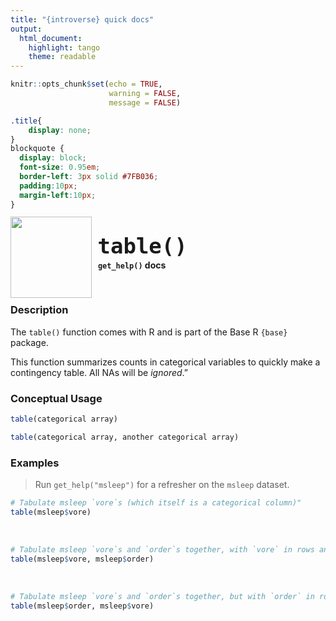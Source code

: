 ```yaml
---
title: "{introverse} quick docs"
output: 
  html_document:
    highlight: tango
    theme: readable
---
```



```r
knitr::opts_chunk$set(echo = TRUE, 
                      warning = FALSE, 
                      message = FALSE)
```

```css
.title{
    display: none;
}
blockquote {
  display: block;
  font-size: 0.95em;
  border-left: 3px solid #7FB036;
  padding:10px;
  margin-left:10px;
}
```

<div>
<br>
 <img src = "logo.png" style = "float:left;height:130px;margin-top:-20px;">
 <span style = "font-weight:bold;font-size:40px;"> 
  &nbsp;<code>table()</code>
 </span>
 <br>
 <b>&nbsp;&nbsp;&nbsp;<code>get_help()</code> docs</b>
</div>
<br>

### Description

The `table()` function comes with R and is part of the Base R `{base}` package.
  
This function summarizes counts in categorical variables to quickly make a contingency table. All NAs will be *ignored*."


### Conceptual Usage 

```r
table(categorical array)

table(categorical array, another categorical array)
```

### Examples

> Run `get_help("msleep")` for a refresher on the `msleep` dataset.


```r
# Tabulate msleep `vore`s (which itself is a categorical column)"
table(msleep$vore)
```

<br>  <!-- Do not delete the <br>, and make sure to keep the previous and following lines blank. -->


```r
# Tabulate msleep `vore`s and `order`s together, with `vore` in rows and `order` in columns
table(msleep$vore, msleep$order)
```

<br>  <!-- Do not delete the <br>, and make sure to keep the previous and following lines blank. -->


```r
# Tabulate msleep `vore`s and `order`s together, but with `order` in rows and `vore` in columns
table(msleep$order, msleep$vore)
```
